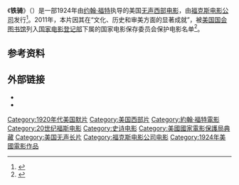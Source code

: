 {{Infobox film
| name           = 铁骑<br>The Iron Horse
| image          = Iron Horse Poster.jpg
| caption        = Film poster
| director       = [[约翰·福特|约翰·福特]] （未署名）
| producer       = 约翰·福特
| writer         = [[Charles_Kenyon|Charles Kenyon]]<br>John Russell<br>Charles Darnton
| narrator       =
| starring       = [[George_O'Brien_(actor)|George O'Brien]]<br>[[Madge_Bellamy|Madge Bellamy]]
| music          =
| cinematography = George Schneiderman
| editing        = [[Hettie_Gray_Baker|Hettie Gray Baker]]
| distributor    = [[20世纪福克斯|20世纪福克斯]]
| released       = {{film date|1924|8|28}}
| runtime        = 133分钟
| country        = {{USA}}
| language       = 默片<br>英语字幕
| budget         = $280,000
| box office     = $2,000,000
}}
《'''铁骑'''》（{{lang-en|''The Iron Horse''}}）是一部1924年由[[约翰·福特|约翰·福特]]执导的美国[[无声电影|无声]][[西部片|西部电影]]，由[[20世纪福克斯|福克斯电影公司]]发行<ref name="silentera">{{cite web |url=http://www.silentera.com/PSFL/data/I/IronHorse1924.html |title=Progressive Silent Film List: The Iron Horse |accessdate=2008-03-01 |work=Silent Era |archive-date=2007-11-27 |archive-url=https://web.archive.org/web/20071127235043/http://www.silentera.com/PSFL/data/I/IronHorse1924.html |dead-url=no }}</ref>。2011年，本片因其在“文化、历史和审美方面的显著成就”，被[[國會圖書館_(美國)|美国国会图书馆]]列入[[国家电影登记部|国家电影登记部]]下属的国家电影保存委员会保护电影名单<ref name="LOC">{{cite web|url=http://www.loc.gov/today/pr/2011/11-240.html|title=2011 National Film Registry More Than a Box of Chocolates|work=Library of Congress|date=December 28, 2011|accessdate=December 29, 2011|archive-date=2014-07-04|archive-url=https://web.archive.org/web/20140704135038/http://www.loc.gov/today/pr/2011/11-240.html|dead-url=no}}</ref>。

== 参考资料 ==
{{Reflist}}

== 外部链接 ==
* {{imdb title|id=0015016|title=The Iron Horse}}
* {{douban}}

{{DEFAULTSORT:Iron Horse, The}}
[[Category:1920年代美国默片|Category:1920年代美国默片]]
[[Category:美国西部片|Category:美国西部片]]
[[Category:約翰·福特電影|Category:約翰·福特電影]]
[[Category:20世纪福斯电影|Category:20世纪福斯电影]]
[[Category:史诗电影|Category:史诗电影]]
[[Category:美國國家電影保護局典藏|Category:美國國家電影保護局典藏]]
[[Category:美国无声长片|Category:美国无声长片]]
[[Category:福克斯电影公司电影|Category:福克斯电影公司电影]]
[[Category:1924年美國電影作品|Category:1924年美國電影作品]]